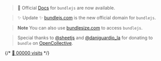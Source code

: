 
<div class="blockquote-container">

> 📑 Official [Docs](https://blog.okikio.dev/documenting-an-online-bundler-bundlejs) for `bundlejs` are now available.

> ✨ Update ✨ [bundlejs.com](https://bundlejs.com) is the new official domain for `bundlejs`.

</div>

<Snippets client:visible />

<div class="blockquote-container">
  
> **Note** You can also use [bundlesize.com](https://bundlesize.com) to access `bundlejs`.

> Special thanks to [@sheetjs](https://sheetjs.com) and [@daniguardio\_la](https://daniguardio.la/) for donating to `bundle` on [OpenCollective](https://opencollective.com/bundle).

</div>

{/* [👋 00000 visits](https://analytics.bundlejs.com/share/jWI51PxZ/bundle) */}
<div class="flex flex-col py-6 gap-8">
  <VisitCounter />

  <div class="flex justify-center">
    <ProductHunt />
  </div>
</div>